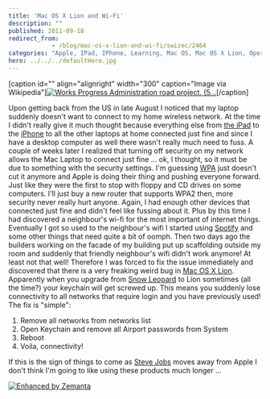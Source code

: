 ```yaml
---
title: 'Mac OS X Lion and Wi-Fi'
description: ""
published: 2011-09-18
redirect_from: 
            - /blog/mac-os-x-lion-and-wi-fi/swizec/2464
categories: "Apple, IPad, IPhone, Learning, Mac OS, Mac OS X Lion, Operating system, Personal, Snow Leopard, Steve Jobs"
hero: ../../../defaultHero.jpg
---
```

\[caption id=&quot;&quot; align=&quot;alignright&quot; width=&quot;300&quot; caption=&quot;Image via Wikipedia&quot;][![Works Progress Administration road project. (5...](./img/blog-wp-content-uploads-2011-09-300px-WPA_road_project2.gif "Works Progress Administration road project. (5...")](http://commons.wikipedia.org/wiki/File:WPA_road_project.gif)\[/caption]

Upon getting back from the US in late August I noticed that my laptop suddenly doesn&#x27;t want to connect to my home wireless network. At the time I didn&#x27;t really give it much thought because everything else from [the iPad](http://www.apple.com/ipad/ "iPad") to the [iPhone](http://www.apple.com/iphone "iPhone") to all the other laptops at home connected just fine and since I have a desktop computer as well there wasn&#x27;t really much need to fuss. A couple of weeks later I realized that turning off security on my network allows the Mac Laptop to connect just fine ... ok, I thought, so it must be due to something with the security settings. I&#x27;m guessing [WPA](http://en.wikipedia.org/wiki/Works_Progress_Administration "Works Progress Administration") just doesn&#x27;t cut it anymore and Apple is doing their thing and pushing everyone forward. Just like they were the first to stop with floppy and CD drives on some computers. I&#x27;ll just buy a new router that supports WPA2 then, more security never really hurt anyone. Again, I had enough other devices that connected just fine and didn&#x27;t feel like fussing about it. Plus by this time I had discovered a neighbour&#x27;s wi-fi for the most important of internet things. Eventually I got so used to the neighbour&#x27;s wifi I started using [Spotify](http://www.spotify.com/ "Spotify") and some other things that need quite a bit of oomph. Then two days ago the builders working on the facade of my building put up scaffolding outside my room and suddenly that friendly neighbour&#x27;s wifi didn&#x27;t work anymore! At least not that well! Therefore I was forced to fix the issue immediately and discovered that there is a very freaking weird bug in [Mac OS X Lion](http://www.apple.com/macosx/lion "Mac OS X Lion"). Apparently when you upgrade from [Snow Leopard](http://en.wikipedia.org/wiki/Snow_Leopard "Snow Leopard") to Lion sometimes (all the time?) your keychain will get screwed up. This means you suddenly lose connectivity to all networks that require login and you have previously used! The fix is &quot;simple&quot;:

1. Remove all networks from networks list
2. Open Keychain and remove all Airport passwords from System
3. Reboot
4. Voila, connectivity!

If this is the sign of things to come as [Steve Jobs](http://www.crunchbase.com/person/steve-jobs "Steve Jobs") moves away from Apple I don&#x27;t think I&#x27;m going to like using these products much longer ...

[![Enhanced by Zemanta](http://img.zemanta.com/zemified_e.png?x-id=ab1bde25-40d9-4f5b-b991-76e6f6f18771)](http://www.zemanta.com/ "Enhanced by Zemanta")
